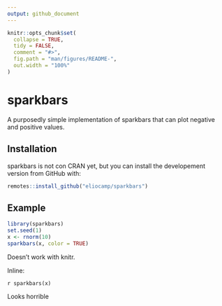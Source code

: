 ```yaml
---
output: github_document
---
```


<!-- README.md is generated from README.Rmd. Please edit that file -->

```r
knitr::opts_chunk$set(
  collapse = TRUE,
  tidy = FALSE,
  comment = "#>",
  fig.path = "man/figures/README-",
  out.width = "100%"
)
```
# sparkbars

A purposedly simple implementation of sparkbars that can plot negative and 
positive values.  

## Installation

sparkbars is not con CRAN yet, but you can install the developement version
from GitHub with:

```r
remotes::install_github("eliocamp/sparkbars")
```

## Example

```r
library(sparkbars)
set.seed(1)
x <- rnorm(10)
sparkbars(x, color = TRUE)
```

Doesn't work with knitr. 

Inline: 

`r sparkbars(x)`

Looks horrible 

